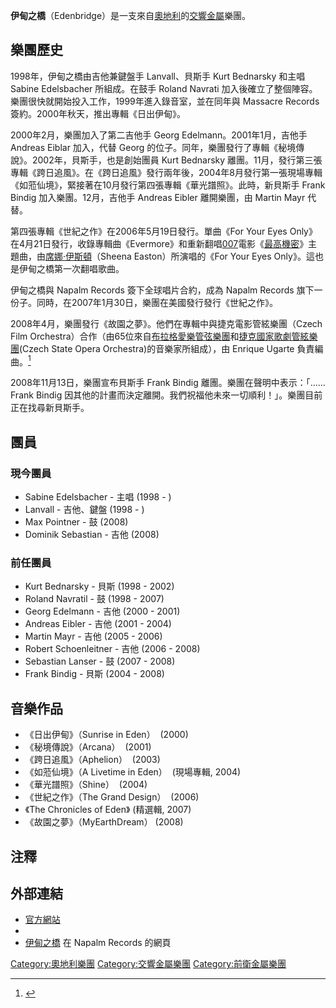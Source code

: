 {{Infobox musical artist
| Name                = 伊甸之橋<br />Edenbridge
| Img                 = Edenbridge 1.jpg
| Img_capt            = 
| Img_size            = 
| Background          = group_or_band
| Origin              = [[奧地利|奧地利]]
| Genre               = [[交響金屬|交響金屬]]<br/>[[新古典金屬|新古典金屬]]
| Years_active        = 1998—
| Label               = Napalm Records
| Associated_acts     = 
| URL                 = 
| Current_members     = Sabine Edelsbacher<br/>Lanvall<br/>Max Pointner<br/>Dominik Sebastian
| Past_members        = Kurt Bednarsky<br/>Andreas Eibler<br/>Roland Navratil<br/>Georg Edelmann<br/>Frank Bindig<br/>Robert Schoenleitner<br/>Sebastian Lanser
}}

'''伊甸之橋'''（Edenbridge）是一支來自[[奧地利|奧地利]]的[[交響金屬|交響金屬]]樂團。 

==樂團歷史==
1998年，伊甸之橋由吉他兼鍵盤手 Lanvall、貝斯手 Kurt Bednarsky 和主唱 Sabine Edelsbacher 所組成。在鼓手 Roland Navrati 加入後確立了整個陣容。樂團很快就開始投入工作，1999年進入錄音室，並在同年與 Massacre Records 簽約。2000年秋天，推出專輯《日出伊甸》。

2000年2月，樂團加入了第二吉他手 Georg Edelmann。2001年1月，吉他手 Andreas Eiblar 加入，代替 Georg 的位子。同年，樂團發行了專輯《秘境傳說》。2002年，貝斯手，也是創始團員 Kurt Bednarsky 離團。11月，發行第三張專輯《跨日追風》。在《跨日追風》發行兩年後，2004年8月發行第一張現場專輯《如蒞仙境》，緊接著在10月發行第四張專輯《華光譜照》。此時，新貝斯手 Frank Bindig 加入樂團。12月，吉他手 Andreas Eibler 離開樂團，由 Martin Mayr 代替。

第四張專輯《世紀之作》在2006年5月19日發行。單曲《For Your Eyes Only》在4月21日發行，收錄專輯曲《Evermore》和重新翻唱[[007|007]]電影《[[鐵金剛勇破海龍幫|最高機密]]》主題曲，由[[席娜·伊斯頓|席娜·伊斯頓]]（Sheena Easton）所演唱的《For Your Eyes Only》。這也是伊甸之橋第一次翻唱歌曲。

伊甸之橋與 Napalm Records 簽下全球唱片合約，成為 Napalm Records 旗下一份子。同時，在2007年1月30日，樂團在美國發行發行《世紀之作》。

2008年4月，樂團發行《故園之夢》。他們在專輯中與捷克電影管絃樂團（Czech Film Orchestra）合作（由65位來自[[布拉格愛樂管弦樂團|布拉格愛樂管弦樂團]]和[[捷克國家歌劇管絃樂團|捷克國家歌劇管絃樂團]](Czech State Opera Orchestra)的音樂家所組成），由 Enrique Ugarte 負責編曲。<ref>{{cite news|url=http://www.roadrunnerrecords.com/blabbermouth.net/news.aspx?mode=Article&newsitemID=82549 |publisher=Blabbermouth.net |title=Edenbridge: New album title revealed |date=2007-10-11 |accessdate=2007-10-11 |deadurl=yes |archiveurl=https://web.archive.org/web/20071012054359/http://roadrunnerrecords.com/blabbermouth.net/news.aspx?mode=Article&newsitemID=82549 |archivedate=2007-10-12 }}</ref>

2008年11月13日，樂團宣布貝斯手  Frank Bindig 離團。樂團在聲明中表示：「……Frank Bindig 因其他的計畫而決定離開。我們祝福他未來一切順利！」。樂團目前正在找尋新貝斯手。

== 團員 ==
=== 現今團員 ===
* Sabine Edelsbacher - 主唱 (1998 - )
* Lanvall - 吉他、鍵盤 (1998 - )
* Max Pointner - 鼓 (2008)
* Dominik Sebastian - 吉他 (2008)

=== 前任團員 ===
* Kurt Bednarsky - 貝斯 (1998 - 2002)
* Roland Navratil - 鼓 (1998 - 2007)
* Georg Edelmann - 吉他 (2000 - 2001)
* Andreas Eibler - 吉他 (2001 - 2004)
* Martin Mayr - 吉他 (2005 - 2006)
* Robert Schoenleitner - 吉他 (2006 - 2008)
* Sebastian Lanser - 鼓 (2007 - 2008)
* Frank Bindig - 貝斯 (2004 - 2008)

== 音樂作品 ==
* 《日出伊甸》（Sunrise in Eden）  (2000)
* 《秘境傳說》（Arcana）  (2001)
* 《跨日追風》（Aphelion）  (2003)
* 《如蒞仙境》（A Livetime in Eden）  (現場專輯, 2004)
* 《華光譜照》（Shine）  (2004)
* 《世紀之作》（The Grand Design）  (2006)
* 《The Chronicles of Eden》 (精選輯, 2007)
* 《故園之夢》（MyEarthDream） (2008)

==注釋==
<references />

==外部連結==
*[http://www.edenbridge.org 官方網站] {{Wayback|url=http://www.edenbridge.org/ |date=20210113172025 }}
*{{myspace|Edenbridge|伊甸之橋}}
*[https://web.archive.org/web/20070506075759/http://www.napalmrecords.com/promo/edenbridgep.html 伊甸之橋] 在 Napalm Records 的網頁

{{Authority control}}
{{DEFAULTSORT:Edenbridge}}
[[Category:奧地利樂團|Category:奧地利樂團]]
[[Category:交響金屬樂團|Category:交響金屬樂團]]
[[Category:前衛金屬樂團|Category:前衛金屬樂團]]